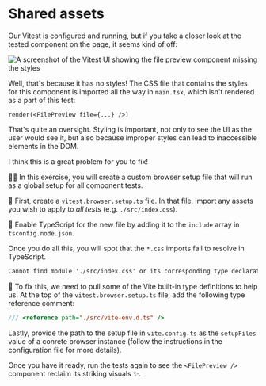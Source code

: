 # Shared assets

Our Vitest is configured and running, but if you take a closer look at the tested component on the page, it seems kind of off:

![A screenshot of the Vitest UI showing the file preview component missing the styles](/assets/02-04-problem.png)

Well, that's because it has no styles! The CSS file that contains the styles for this component is imported all the way in `main.tsx`, which isn't rendered as a part of this test:

```tsx filename=file-preview.test.tsx nonumber
render(<FilePreview file={...} />)
```

That's quite an oversight. Styling is important, not only to see the UI as the user would see it, but also because improper styles can lead to inaccessible elements in the DOM.

I think this is a great problem for you to fix!

👨‍💼 In this exercise, you will create a custom browser setup file that will run as a global setup for all component tests.

🐨 First, create a <InlineFile file="vitest.browser.setup.ts">`vitest.browser.setup.ts`</InlineFile> file. In that file, import any assets you wish to apply to _all tests_ (e.g. `./src/index.css`).

🐨 Enable TypeScript for the new file by adding it to the `include` array in <InlineFile file="tsconfig.node.json">`tsconfig.node.json`</InlineFile>.

Once you do all this, you will spot that the `*.css` imports fail to resolve in TypeScript.

```txt nonumber nocopy
Cannot find module './src/index.css' or its corresponding type declarations.ts(2307)
```

🐨 To fix this, we need to pull some of the Vite built-in type definitions to help us. At the top of the `vitest.browser.setup.ts` file, add the following type reference comment:

```ts nonumber
/// <reference path="./src/vite-env.d.ts" />
```

Lastly, provide the path to the setup file in <InlineFile file="vite.config.ts">`vite.config.ts`</InlineFile> as the `setupFiles` value of a conrete browser instance (follow the instructions in the configuration file for more details).

Once you have it ready, run the tests again to see the `<FilePreview />` component reclaim its striking visuals ✨.
